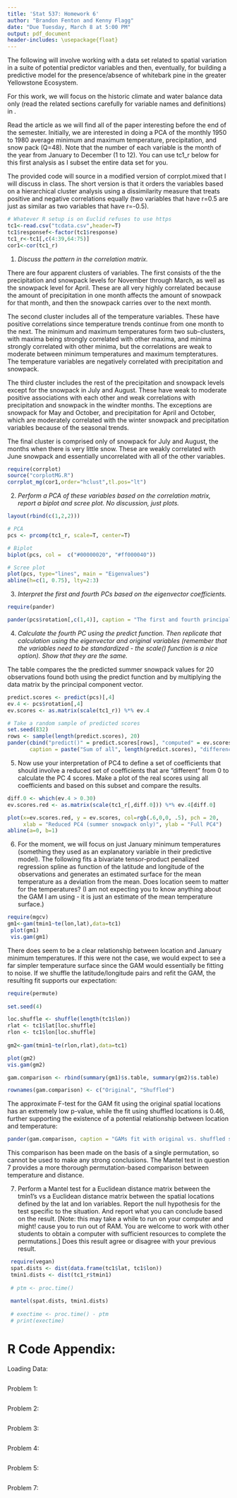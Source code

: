 ```yaml
---
title: 'Stat 537: Homework 6'
author: "Brandon Fenton and Kenny Flagg"
date: "Due Tuesday, March 8 at 5:00 PM"
output: pdf_document
header-includes: \usepackage{float}
---
```


The following will involve working with a data set related to spatial variation in a suite of potential predictor variables and then, eventually, for building a predictive model for the presence/absence of whitebark pine in the greater Yellowstone Ecosystem. 

For this work, we will focus on the historic climate and water balance data only (read the related sections carefully for variable names and definitions) in \url{http://journals.plos.org/plosone/article?id=10.1371/journal.pone.0111669}.

Read the article as we will find all of the paper interesting before the end of the semester. Initially, we are interested in doing a PCA of the monthly 1950 to 1980 average minimum and maximum temperature, precipitation, and snow pack (Q=48). Note that the number of each variable is the month of the year from January to December (1 to 12). You can use tc1_r below for this first analysis as I subset the entire data set for you. 

The provided code will source in a modified version of corrplot.mixed that I will discuss in class. The short version is that it orders the variables based on a hierarchical cluster analysis using a dissimilarity measure that treats positive and negative correlations equally (two variables that have r=0.5 are just as similar as two variables that have r=-0.5). 

```r
# Whatever R setup is on Euclid refuses to use https
tc1<-read.csv("tcdata.csv",header=T)
tc1$responsef<-factor(tc1$response)
tc1_r<-tc1[,c(4:39,64:75)]
cor1<-cor(tc1_r)
```

1) _Discuss the pattern in the correlation matrix._

There are four apparent clusters of variables. The first consists of the the precipitation and snowpack levels for November through March, as well as the snowpack level for April. These are all very highly correlated because the amount of precipitation in one month affects the amount of snowpack for that month, and then the snowpack carries over to the next month.

The second cluster includes all of the temperature variables. These have positive correlations since temperature trends continue from one month to the next. The minimum and maximum temperatures form two sub-clusters, with maxima being strongly correlated with other maxima, and minima strongly correlated with other minima, but the correlations are weak to moderate between minimum temperatures and maximum tempteratures. The temperature variables are negatively correlated with precipitation and snowpack.

The third cluster includes the rest of the precipitation and snowpack levels except for the snowpack in July and August. These have weak to moderate positive associations with each other and weak correlations with precipitation and snowpack in the windter months. The exceptions are snowpack for May and October, and precipitation for April and October, which are moderately correlated with the winter snowpack and precipitation variables because of the seasonal trends.

The final cluster is comprised only of snowpack for July and August, the months when there is very little snow. These are weakly correlated with June snowpack and essentially uncorrelated with all of the other variables.

```r
require(corrplot)
source("corplotMG.R")
corrplot_mg(cor1,order="hclust",tl.pos="lt")
```

2) _Perform a PCA of these variables based on the correlation matrix, report a biplot and scree plot. No discussion, just plots._
```r
layout(rbind(c(1,2,2)))

# PCA
pcs <- prcomp(tc1_r, scale=T, center=T)

# Biplot
biplot(pcs, col =  c("#00000020", "#ff000040"))

# Scree plot
plot(pcs, type="lines", main = "Eigenvalues")
abline(h=c(1, 0.75), lty=2:3)
```

3) _Interpret the first and fourth PCs based on the eigenvector coefficients._

```r
require(pander)

pander(pcs$rotation[,c(1,4)], caption = "The first and fourth principal components")
```

4) _Calculate the fourth PC using the predict function. Then replicate that calculation using the eigenvector and original variables (remember that the variables need to be standardized - the scale() function is a nice option). Show that they are the same._

The table compares the the predicted summer snowpack values for 20 observations found both using the predict function and by multiplying the data matrix by the principal component vector.

```r
predict.scores <- predict(pcs)[,4]
ev.4 <- pcs$rotation[,4]
ev.scores <- as.matrix(scale(tc1_r)) %*% ev.4

# Take a random sample of predicted scores
set.seed(832)
rows <- sample(length(predict.scores), 20)
pander(cbind("predict()" = predict.scores[rows], "computed" = ev.scores[rows], "difference" = predict.scores[rows] - ev.scores[rows,]),
       caption = paste("Sum of all", length(predict.scores), "differences =", round(sum(predict.scores - ev.scores), 10)))
```

5) Now use your interpretation of PC4 to define a set of coefficients that should involve a reduced set of coefficients that are "different" from 0 to calculate the PC 4 scores. Make a plot of the real scores using all coefficients and based on this subset and compare the results. 

```r
diff.0 <- which(ev.4 > 0.30)
ev.scores.red <- as.matrix(scale(tc1_r[,diff.0])) %*% ev.4[diff.0] 

plot(x=ev.scores.red, y = ev.scores, col=rgb(.6,0,0, .5), pch = 20,
     xlab = "Reduced PC4 (summer snowpack only)", ylab = "Full PC4")
abline(a=0, b=1)

```

6) For the moment, we will focus on just January minimum temperatures (something they used as an explanatory variable in their predictive model). The following fits a bivariate tensor-product penalized regression spline as function of the latitude and longitude of the observations and generates an estimated surface for the mean temperature as a deviation from the mean. Does location seem to matter for the temperatures? (I am not expecting you to know anything about the GAM I am using - it is just an estimate of the mean temperature surface.)

```r
require(mgcv)
gm1<-gam(tmin1~te(lon,lat),data=tc1)
 plot(gm1)
 vis.gam(gm1)
``` 

There does seem to be a clear relationship between location and January minimum temperatures.  If this were not the case, we would expect to see a far simpler temperature surface since the GAM would essentially be fitting to noise.  If we shuffle the latitude/longitude pairs and refit the GAM, the resulting fit supports our expectation:

```r
require(permute)
 
set.seed(4)

loc.shuffle <- shuffle(length(tc1$lon))
rlat <- tc1$lat[loc.shuffle]
rlon <- tc1$lon[loc.shuffle]
 
gm2<-gam(tmin1~te(rlon,rlat),data=tc1)

plot(gm2)
vis.gam(gm2)

gam.comparison <- rbind(summary(gm1)$s.table, summary(gm2)$s.table)

rownames(gam.comparison) <- c("Original", "Shuffled")
```

The approximate F-test for the GAM fit using the original spatial locations has an extremely low p-value, while the fit using shuffled locations is 0.46, further supporting the existence of a potential relationship between location and temperature:   

```r
pander(gam.comparison, caption = "GAMs fit with original vs. shuffled spatial locations")
```  

This comparison has been made on the basis of a single permutation, so cannot be used to make any strong conclusions.  The Mantel test in question 7 provides a more thorough permutation-based comparison between temperature and distance.


7) Perform a Mantel test for a Euclidean distance matrix between the tmin1's vs a Euclidean distance matrix between the spatial locations defined by the lat and lon variables. Report the null hypothesis for the test specific to the situation. And report what you can conclude based on the result. [Note: this may take a while to run on your computer and might! cause you to run out of RAM. You are welcome to work with other students to obtain a computer with sufficient resources to complete the permutations.] Does this result agree or disagree with your previous result.

```r
 require(vegan)
 spat.dists <- dist(data.frame(tc1$lat, tc1$lon))
 tmin1.dists <- dist(tc1_r$tmin1)
 
 # ptm <- proc.time()
 
 mantel(spat.dists, tmin1.dists)
 
 # exectime <- proc.time() - ptm
 # print(exectime)
```

# R Code Appendix:

Loading Data:
```r
```

Problem 1:
```r
```

Problem 2:
```r
```

Problem 3:
```r
```

Problem 4:
```r
```

Problem 5:
```r
```

Problem 7:
```r
```

<!--- ### About This Markdown File

  * File creation date: `r Sys.Date()`
  * `r R.version.string`
  * R version (short form): `r getRversion()`
  * Additional session information
  
```r
sessionInfo()  # could use devtools::session_info() if you prefer that
```
-->



